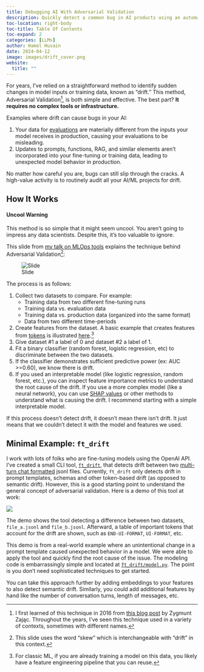 ```yaml
---
title: Debugging AI With Adversarial Validation
description: Quickly detect a common bug in AI products using an automated technique.
toc-location: right-body
toc-title: Table Of Contents
toc-expand: 2
categories: [LLMs]
author: Hamel Husain
date: 2024-04-12
image: images/drift_cover.png
website:
  title: ""
---
```


For years, I've relied on a straightforward method to identify sudden changes in model inputs or training data, known as "drift." This method, Adversarial Validation[^1], is both simple and effective. The best part? **It requires no complex tools or infrastructure.**

Examples where drift can cause bugs in your AI:

1.  Your data for [evaluations](../evals/index.qmd) are materially different from the inputs your model receives in production, causing your evaluations to be misleading.
2.  Updates to prompts, functions, RAG, and similar elements aren't incorporated into your fine-tuning or training data, leading to unexpected model behavior in production.

No matter how careful you are, bugs can still slip through the cracks. A high-value activity is to routinely audit all your AI/ML projects for drift.

## How It Works

:::{.callout-warning}
#### Uncool Warning

This method is so simple that it might seem uncool.  You aren't going to impress any data scientists.  Despite this, it's too valuable to ignore.
:::

This slide from [my talk on MLOps tools](https://www.youtube.com/watch?v=GHk5HMW4XMA) explains the technique behind Adversarial Validation[^2]:

![Slide](images/drift_tfx.png)

The process is as follows:

1. Collect two datasets to compare.  For example:
    -   Training data from two different fine-tuning runs
    -   Training data vs. evaluation data
    -   Training data vs. production data (organized into the same format)
    -   Data from two different time-periods
2.  Create features from the dataset.  A basic example that creates features from [tokens](https://platform.openai.com/tokenizer) is illustrated [here](https://github.com/hamelsmu/ft-drift/blob/main/ft_drift/model.py).[^3]
4.  Give dataset #1 a label of 0 and dataset #2 a label of 1.
5.  Fit a binary classifier (random forest, logistic regression, etc) to discriminate between the two datasets.
6.  If the classifier demonstrates sufficient predictive power (ex: AUC >=0.60), we know there is drift.
7.  If you used an interpretable model (like logistic regression, random forest, etc.), you can inspect feature importance metrics to understand the root cause of the drift.  If you use a more complex model (like a neural network), you can use [SHAP values](https://shap.readthedocs.io/en/latest/) or other methods to understand what is causing the drift.  I recommend starting with a simple interpretable model.

:::{.callout-warning}
If this process doesn't detect drift, it doesn't mean there isn't drift.  It just means that we couldn't detect it with the model and features we used. 
:::

## Minimal Example: `ft_drift`

I work with lots of folks who are fine-tuning models using the OpenAI API.  I've created a small CLI tool, [`ft_drift`](https://github.com/hamelsmu/ft-drift/), that detects drift between two [multi-turn chat formatted](https://platform.openai.com/docs/guides/fine-tuning/preparing-your-dataset) jsonl files. Currently, `ft_drift` only detects drift in prompt templates, schemas and other token-based drift (as opposed to semantic drift).  However, this is a good starting point to understand the general concept of adversarial validation.  Here is a demo of this tool at work:


![](images/drift_cli.gif)

The demo shows the tool detecting a difference between two datasets, `file_a.jsonl` and `file_b.jsonl`. Afterward, a table of important tokens that account for the drift are shown, such as `END-UI-FORMAT`, `UI-FORMAT`, etc.

This demo is from a real-world example where an unintentional change in a prompt template caused unexpected behavior in a model.  We were able to apply the tool and quickly find the root cause of the issue. The modeling code is embarrassingly simple and located at [`ft_drift/model.py`](https://github.com/hamelsmu/ft-drift/blob/main/ft_drift/model.py).  The point is you don't need sophisticated techniques to get started.

You can take this approach further by adding embeddings to your features to also detect semantic drift.  Similarly, you could add additional features by hand like the number of conversation turns, length of messages, etc.  


[^1]: I first learned of this technique in 2016 from [this blog post](https://fastml.com/adversarial-validation-part-two/) by Zygmunt Zając.  Throughout the years, I've seen this technique used in a variety of contexts, sometimes with different names.
[^2]: This slide uses the word "skew" which is interchangeable with "drift" in this context.
[^3]: For classic ML, if you are already training a model on this data, you likely have a feature engineering pipeline that you can reuse.